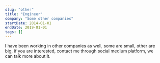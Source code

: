 ```yaml
---
slug: "other"
title: "Engineer"
company: "Some other companies"
startDate: 2014-01-01
endDate: 2019-01-01
tags: []
---
```


I have been working in other companies as well, some are small, other are big, if you are interested,
contact me through social medium platform, we can talk more about it.
